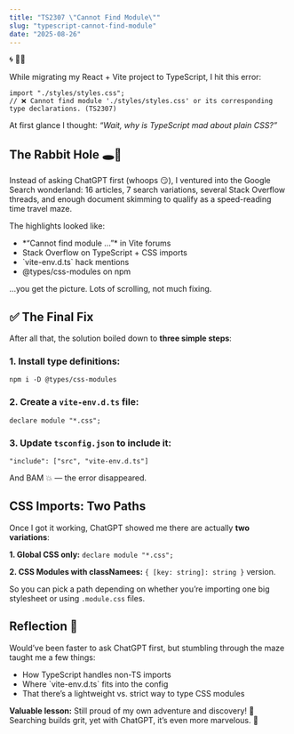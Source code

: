 ```yaml
---
title: "TS2307 \"Cannot Find Module\""
slug: "typescript-cannot-find-module"
date: "2025-08-26"
---
```


<span className="emoji-large">🌀 😵‍💫</span>

While migrating my React + Vite project to TypeScript, I hit this error:

```
import "./styles/styles.css";
// ❌ Cannot find module './styles/styles.css' or its corresponding type declarations. (TS2307)
````

At first glance I thought: *“Wait, why is TypeScript mad about plain CSS?”*

## The Rabbit Hole 🕳️🐇

Instead of asking ChatGPT first (whoops 
<span className="emoji-small">😏</span>), I ventured into the Google Search wonderland: 16 articles, 7 search variations, several Stack Overflow threads, and enough document skimming to qualify as a speed-reading time travel maze.

The highlights looked like:

<ul className="list">
<li>*“Cannot find module …”* in Vite forums</li>
<li>Stack Overflow on TypeScript + CSS imports</li>
<li>`vite-env.d.ts` hack mentions</li>
<li>@types/css-modules on npm</li>
</ul>

…you get the picture. Lots of scrolling, not much fixing.

## ✅ The Final Fix

After all that, the solution boiled down to **three simple steps**:

### 1. Install type definitions:

```
npm i -D @types/css-modules
```
### 2. Create a `vite-env.d.ts` file:

```
declare module "*.css";
```
### 3. Update `tsconfig.json` to include it:

```
"include": ["src", "vite-env.d.ts"]
```

And BAM 💥 — the error disappeared.

## CSS Imports: Two Paths

Once I got it working, ChatGPT showed me there are actually **two variations**:

**1. Global CSS only:** `declare module "*.css";`

**2. CSS Modules with classNamees:** `{ [key: string]: string }` version.

So you can pick a path depending on whether you’re importing one big stylesheet or using `.module.css` files.


## Reflection <span className="emoji-small">🤔</span>

Would’ve been faster to ask ChatGPT first, but stumbling through the maze taught me a few things:

<ul className="list">
<li>How TypeScript handles non-TS imports</li>
<li>Where `vite-env.d.ts` fits into the config</li>
<li>That there’s a lightweight vs. strict way to type CSS modules</li>
</ul>

**Valuable lesson:** Still proud of my own adventure and discovery! <span className="emoji-small">💪</span> Searching builds grit, yet with ChatGPT, it’s even more marvelous. <span className="emoji-small">🤖</span>
